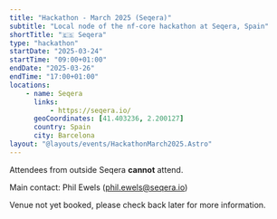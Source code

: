 ```yaml
---
title: "Hackathon - March 2025 (Seqera)"
subtitle: "Local node of the nf-core hackathon at Seqera, Spain"
shortTitle: "🇪🇸 Seqera"
type: "hackathon"
startDate: "2025-03-24"
startTime: "09:00+01:00"
endDate: "2025-03-26"
endTime: "17:00+01:00"
locations:
    - name: Seqera
      links:
          - https://seqera.io/
      geoCoordinates: [41.403236, 2.200127]
      country: Spain
      city: Barcelona
layout: "@layouts/events/HackathonMarch2025.Astro"
---
```


Attendees from outside Seqera **cannot** attend.

Main contact: Phil Ewels ([phil.ewels@seqera.io](mailto:phil.ewels@seqera.io))

Venue not yet booked, please check back later for more information.
